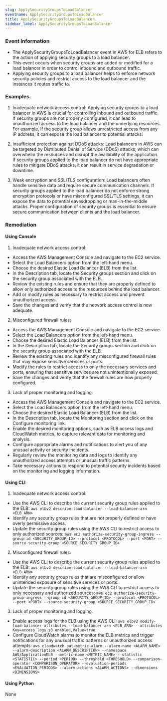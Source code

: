 ```yaml
--- 
slug: ApplySecurityGroupsToLoadBalancer
eventname: ApplySecurityGroupsToLoadBalancer
title: ApplySecurityGroupsToLoadBalancer
sidebar_label: ApplySecurityGroupsToLoadBalancer
---
```

                       
### Event Information

- The ApplySecurityGroupsToLoadBalancer event in AWS for ELB refers to the action of applying security groups to a load balancer.
- This event occurs when security groups are added or modified for a load balancer in order to control inbound and outbound traffic.
- Applying security groups to a load balancer helps to enforce network security policies and restrict access to the load balancer and the instances it routes traffic to.


### Examples

1. Inadequate network access control: Applying security groups to a load balancer in AWS is crucial for controlling inbound and outbound traffic. If security groups are not properly configured, it can lead to unauthorized access to the load balancer and the underlying resources. For example, if the security group allows unrestricted access from any IP address, it can expose the load balancer to potential attacks.

2. Insufficient protection against DDoS attacks: Load balancers in AWS can be targeted by Distributed Denial of Service (DDoS) attacks, which can overwhelm the resources and disrupt the availability of the application. If security groups applied to the load balancer do not have appropriate rules to mitigate DDoS attacks, it can result in service degradation or downtime.

3. Weak encryption and SSL/TLS configuration: Load balancers often handle sensitive data and require secure communication channels. If security groups applied to the load balancer do not enforce strong encryption protocols or have misconfigured SSL/TLS settings, it can expose the data to potential eavesdropping or man-in-the-middle attacks. Proper configuration of security groups is essential to ensure secure communication between clients and the load balancer.

### Remediation

#### Using Console

1. Inadequate network access control:
- Access the AWS Management Console and navigate to the EC2 service.
- Select the Load Balancers option from the left-hand menu.
- Choose the desired Elastic Load Balancer (ELB) from the list.
- In the Description tab, locate the Security groups section and click on the security group associated with the ELB.
- Review the existing rules and ensure that they are properly defined to allow only authorized access to the resources behind the load balancer.
- Add or modify rules as necessary to restrict access and prevent unauthorized access.
- Save the changes and verify that the network access control is now adequate.

2. Misconfigured firewall rules:
- Access the AWS Management Console and navigate to the EC2 service.
- Select the Load Balancers option from the left-hand menu.
- Choose the desired Elastic Load Balancer (ELB) from the list.
- In the Description tab, locate the Security groups section and click on the security group associated with the ELB.
- Review the existing rules and identify any misconfigured firewall rules that may expose sensitive services or ports.
- Modify the rules to restrict access to only the necessary services and ports, ensuring that sensitive services are not unintentionally exposed.
- Save the changes and verify that the firewall rules are now properly configured.

3. Lack of proper monitoring and logging:
- Access the AWS Management Console and navigate to the EC2 service.
- Select the Load Balancers option from the left-hand menu.
- Choose the desired Elastic Load Balancer (ELB) from the list.
- In the Description tab, locate the Monitoring section and click on the Configure monitoring link.
- Enable the desired monitoring options, such as ELB access logs and CloudWatch metrics, to capture relevant data for monitoring and analysis.
- Configure appropriate alarms and notifications to alert you of any unusual activity or security incidents.
- Regularly review the monitoring data and logs to identify any unauthorized access attempts or unusual traffic patterns.
- Take necessary actions to respond to potential security incidents based on the monitoring and logging information.

#### Using CLI

1. Inadequate network access control:
- Use the AWS CLI to describe the current security group rules applied to the ELB: `aws elbv2 describe-load-balancer --load-balancer-arn <ELB_ARN>`
- Identify any security group rules that are not properly defined or have overly permissive access.
- Update the security group rules using the AWS CLI to restrict access to only authorized sources: `aws ec2 authorize-security-group-ingress --group-id <SECURITY_GROUP_ID> --protocol <PROTOCOL> --port <PORT> --source-security-group <SOURCE_SECURITY_GROUP_ID>`

2. Misconfigured firewall rules:
- Use the AWS CLI to describe the current security group rules applied to the ELB: `aws elbv2 describe-load-balancer --load-balancer-arn <ELB_ARN>`
- Identify any security group rules that are misconfigured or allow unintended exposure of sensitive services or ports.
- Update the security group rules using the AWS CLI to restrict access to only necessary and authorized sources: `aws ec2 authorize-security-group-ingress --group-id <SECURITY_GROUP_ID> --protocol <PROTOCOL> --port <PORT> --source-security-group <SOURCE_SECURITY_GROUP_ID>`

3. Lack of proper monitoring and logging:
- Enable access logs for the ELB using the AWS CLI: `aws elbv2 modify-load-balancer-attributes --load-balancer-arn <ELB_ARN> --attributes Key=access_logs.s3.enabled,Value=true`
- Configure CloudWatch alarms to monitor the ELB metrics and trigger notifications for any unusual traffic patterns or unauthorized access attempts: `aws cloudwatch put-metric-alarm --alarm-name <ALARM_NAME> --alarm-description <ALARM_DESCRIPTION> --namespace AWS/ApplicationELB --metric-name <METRIC_NAME> --statistic <STATISTIC> --period <PERIOD> --threshold <THRESHOLD> --comparison-operator <COMPARISON_OPERATOR> --evaluation-periods <EVALUATION_PERIODS> --alarm-actions <ALARM_ACTIONS> --dimensions <DIMENSIONS>`

#### Using Python

None


 